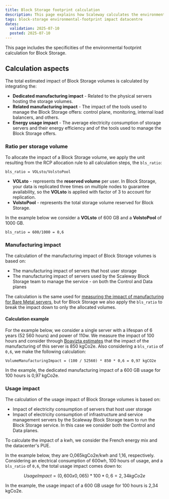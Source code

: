 ```yaml
---
title: Block Storage footprint calculation
description: This page explains how Scaleway calculates the environmental footprint of its Block Storage in detail.
tags: block-storage environmental-footprint impact datacentre
dates:
  validation: 2025-07-10
  posted: 2025-07-10
---
```


This page includes the specificities of the environmental footprint calculation for Block Storage.

## Calculation aspects

The total estimated impact of Block Storage volumes is calculated by integrating the:

- **Dedicated manufacturing impact** - Related to the physical servers hosting the storage volumes.
- **Related manufacturing impact** - The impact of the tools used to manage the Block Storage offers: control plane, monitoring, internal load balancers, and others.
- **Energy usage impact** - The average electricity consumption of storage servers and their energy efficiency and of the tools used to manage the Block Storage offers.

### Ratio per storage volume

To allocate the impact of a Block Storage volume, we apply the unit resulting from the RCP allocation rule to all calculation steps, the `bls_ratio`:

```
bls_ratio = VOLsto/VolstoPool
```

- **VOLsto** - represents the **reserved volume** per user. In Block Storage, your data is replicated three times on multiple nodes to guarantee availability, so the **VOLsto** is applied with factor of 3 to account for replication.
- **VolstoPool** - represents the total storage volume reserved for Block Storage.

In the example below we consider a **VOLsto** of 600 GB and a **VolstoPool** of 1000 GB.

```
bls_ratio = 600/1000 = 0,6
```

### Manufacturing impact

The calculation of the manufacturing impact of Block Storage volumes is based on:

- The manufacturing impact of servers that host user storage
- The manufacturing impact of servers used by the Scaleway Block Storage team to manage the service - on both the Control and Data planes

The calculation is the same used for [measuring the impact of manufacturing for Bare Metal servers](/environmental-footprint/additional-content/environmental-footprint-calculator/#customer-servers), but for Block Storage we also apply the `bls_ratio` to break the impact down to only the allocated volumes.

#### Calculation example

For the example below, we consider a single server with a lifespan of 6 years (52 560 hours) and power of 110w. We measure the impact of 100 hours and consider through [Boavizta estimates](https://www.boavizta.org/) that the impact of the manufacturing of this server is 850 kgCo2e. Also considering a `bls_ratio` of `0,6`, we make the following calculation:

```
VolumeManufacturingImpact = (100 / 52560) * 850 * 0,6 = 0,97 kgCO2e
```

In the example, the dedicated manufacturing impact of a 600 GB usage for 100 hours is 0,97 kgCo2e.

### Usage impact

The calculation of the usage impact of Block Storage volumes is based on:

- Impact of electricity consumption of servers that host user storage
- Impact of electricity consumption of infrastructure and service management servers by the Scaleway Block Storage team to run the Block Storage service. In this case we consider both the Control and Data planes.

To calculate the impact of a kwh, we consider the French energy mix and the datacenter's PUE.

In the example below, they are O,065kgCo2e/kwh and 1,16, respectively. Considering an electrical consumption of 600wh, 100 hours of usage, and a `bls_ratio` of `0,6`, the total usage impact comes down to:

```math
UsageImpact = (0,600 x 0,065) * 100 * 0,6 = 2,34 kgCo2e
```

In the example, the usage impact of a 600 GB usage for 100 hours is 2,34 kgCo2e.